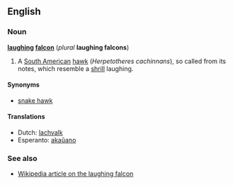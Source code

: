 ==English==

===Noun===
{{rfc-xphrase|Noun phrase}}
'''[[laughing]] [[falcon]]''' (''plural'' '''laughing falcons''')

# A [[South American]] [[hawk]] (''Herpetotheres cachinnans''), so called from its notes, which resemble a [[shrill]] laughing.

====Synonyms====
*[[snake hawk]]

====Translations====
*Dutch: [[lachvalk]]
*Esperanto: [[akaŭano]]

===See also===
*[[w:laughing falcon|Wikipedia article on the laughing falcon]]